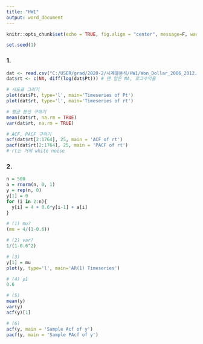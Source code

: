 ```yaml
---
title: "HW1"
output: word_document
---
```


```r
knitr::opts_chunk$set(echo = TRUE, fig.align = "center", message=F, warning=F, fig.height = 4.5)

set.seed(1)
```


### 1.
```r
dat <- read.csv("C:/USER/grad/2020-2/시계열분석/HW1/Won_Dollar_2006_2012.csv")
dat$rt <- c(NA, diff(log(dat$Pt))) # 맨 앞은 NA, 로그수익율

# 시도표 그리기
plot(dat$Pt, type='l', main='Timeseries of Pt')
plot(dat$rt, type='l', main='Timeseries of rt')

# 평균 분산 구하기
mean(dat$rt, na.rm = TRUE)
var(dat$rt, na.rm = TRUE)

# ACF, PACF 구하기
acf(dat$rt[2:1764], 25, main = 'ACF of rt')
pacf(dat$rt[2:1764], 25, main = 'PACF of rt')
# rt는 거의 white noise
```

### 2. 
```r
n = 500
a = rnorm(n, 0, 1)
y = rep(n, 0)
y[1] = 0
for (i in 2:n){
  y[i] = 4 + 0.6*y[i-1] + a[i]
}

# (1) mu?
(mu = 4/(1-0.6))

# (2) var?
1/(1-0.6^2)

# (3)
y[1] = mu
plot(y, type='l', main='AR(1) Timeseries')

# (4) ρ1
0.6

# (5)
mean(y)
var(y)
acf(y)[1]

# (6)
acf(y, main = 'Sample Acf of y')
pacf(y, main = 'Sample PAcf of y')
```

